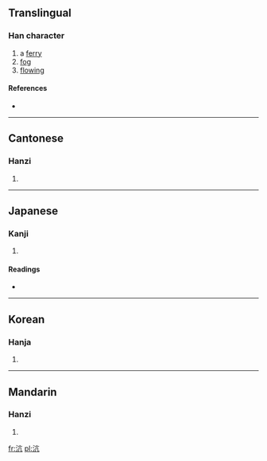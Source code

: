 ==Translingual==

===Han character===
{{Han char|rn=85|rad=水|as=04|sn=7|four=3011<sub>7</sub>|canj=水卜竹弓 (EYHN)}}

# a [[ferry]]
# [[fog]]
# [[flowing]]

====References====
* {{Han ref|kx=0610.030|dkj=17187|dj=1002.130|hdz=31572.020|uh=6C86|ud=27782|bh=A859|bd=43097}}

----

==Cantonese==

===Hanzi===
{{yue-hanzi|jyut=|y=hong4}}

# {{defn|Cantonese|sort=水04}}

----

==Japanese==

===Kanji===
{{ja-kanji|grade=|rs=水04}}

# {{defn|Japanese|sort=水04}}

====Readings====
* {{ja-readings|on=[[こう]] (kō), [[ごう]] (gō)|kun=[[ひろい]] (hiroi)}}

----

==Korean==

===Hanja===
{{ko-hanja|hangeul=항|eumhun=|rv=hang|mr=hang|y=hang}}

# {{defn|Korean|sort=水04}}

----

==Mandarin==

===Hanzi===
{{cmn-hanzi|pin=[[háng]] ([[hang2]])|wg=hang<sup>2</sup>}}

# {{defn|Mandarin|sort=水04}}

[[fr:沆]]
[[pl:沆]]